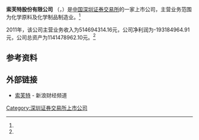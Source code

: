 {{Infobox Company 
| company_name     = 索芙特股份有限公司
| company_name_en  = SOFTTO CO., LTD
| company_logo     =
| company_type     = 上市公司<br>A股简称：'''索芙特'''（{{szse|000662}}）
| company_slogan   = 
| foundation       = 
| location         = 
| key_people       = 
| industry         = 化学原料及化学制品制造业
| products         =
| revenue          = -193184964.91元 （2011年）<ref name="ccer">CCER数据库 - 一般上市公司财务数据库</ref>
| operating_income =
| net_income       =514694314.16元（2011年）<ref name="ccer"/>
| assets        = 1141478962.10元（2011年）<ref name="ccer"/>
| num_employees    = 
| parent           = 
| subsid           = 
| homepage         = 
| footnotes        = 
}}
'''索芙特股份有限公司''' （{{szse|000662}}，{{lang|en|SOFTTO CO., LTD}}）是[[中国|中国]][[深圳证券交易所|深圳证券交易所]]的一家上市公司，主营业务范围为化学原料及化学制品制造业。<ref name="ccer"/>

2011年，该公司主营业务收入为514694314.16元，公司净利润为-193184964.91元，公司总资产为1141478962.10元。<ref name="ccer"/>

==参考资料==
{{reflist}}

==外部链接==
*[http://finance.sina.com.cn/realstock/company/sz000662/nc.shtml 索芙特] {{Wayback|url=http://finance.sina.com.cn/realstock/company/sz000662/nc.shtml |date=20210116003134 }} - 新浪财经频道

[[Category:深圳证券交易所上市公司|Category:深圳证券交易所上市公司]]
{{中国公司小作品}}